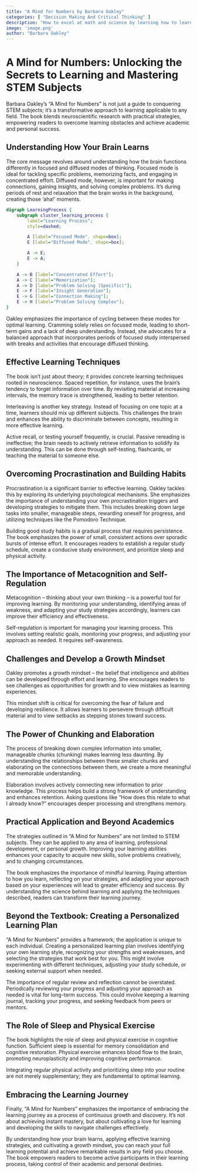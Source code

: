 ```yaml
---
title: "A Mind for Numbers by Barbara Oakley"
categories: [ "Decision Making And Critical Thinking" ]
description: "How to excel at math and science by learning how to learn"
image: 'image.png'
author: "Barbara Oakley"
---
```

# A Mind for Numbers:  Unlocking the Secrets to Learning and Mastering STEM Subjects

Barbara Oakley's "A Mind for Numbers" is not just a guide to conquering STEM subjects; it's a transformative approach to learning applicable to any field.  The book blends neuroscientific research with practical strategies, empowering readers to overcome learning obstacles and achieve academic and personal success.

## Understanding How Your Brain Learns

The core message revolves around understanding how the brain functions differently in focused and diffused modes of thinking. Focused mode is ideal for tackling specific problems, memorizing facts, and engaging in concentrated effort. Diffused mode, however, is important for making connections, gaining insights, and solving complex problems. It's during periods of rest and relaxation that the brain works in the background, creating those 'aha!' moments.

```dot
digraph LearningProcess {
    subgraph cluster_learning_process {
        label="Learning Process";
        style=dashed;

        A [label="Focused Mode", shape=box];
        E [label="Diffused Mode", shape=box];

        A -> E;
        E -> A;
    }

    A -> B [label="Concentrated Effort"];
    A -> C [label="Memorization"];
    A -> D [label="Problem Solving (Specific)"];
    E -> F [label="Insight Generation"];
    E -> G [label="Connection Making"];
    E -> H [label="Problem Solving Complex"];
}

```

Oakley emphasizes the importance of cycling between these modes for optimal learning.  Cramming solely relies on focused mode, leading to short-term gains and a lack of deep understanding.  Instead, she advocates for a balanced approach that incorporates periods of focused study interspersed with breaks and activities that encourage diffused thinking.

##  Effective Learning Techniques

The book isn't just about theory; it provides concrete learning techniques rooted in neuroscience.  Spaced repetition, for instance, uses the brain's tendency to forget information over time. By revisiting material at increasing intervals, the memory trace is strengthened, leading to better retention.

Interleaving is another key strategy. Instead of focusing on one topic at a time, learners should mix up different subjects. This challenges the brain and enhances the ability to discriminate between concepts, resulting in more effective learning.

Active recall, or testing yourself frequently, is crucial.  Passive rereading is ineffective; the brain needs to actively retrieve information to solidify its understanding. This can be done through self-testing, flashcards, or teaching the material to someone else.

##  Overcoming Procrastination and Building Habits

Procrastination is a significant barrier to effective learning. Oakley tackles this by exploring its underlying psychological mechanisms. She emphasizes the importance of understanding your own procrastination triggers and developing strategies to mitigate them.  This includes breaking down large tasks into smaller, manageable steps, rewarding oneself for progress, and utilizing techniques like the Pomodoro Technique.

Building good study habits is a gradual process that requires persistence.  The book emphasizes the power of small, consistent actions over sporadic bursts of intense effort.  It encourages readers to establish a regular study schedule, create a conducive study environment, and prioritize sleep and physical activity.

##  The Importance of Metacognition and Self-Regulation

Metacognition – thinking about your own thinking – is a powerful tool for improving learning. By monitoring your understanding, identifying areas of weakness, and adapting your study strategies accordingly, learners can improve their efficiency and effectiveness.

Self-regulation is important for managing your learning process. This involves setting realistic goals, monitoring your progress, and adjusting your approach as needed.  It requires self-awareness.

## Challenges and Develop a Growth Mindset

Oakley promotes a growth mindset – the belief that intelligence and abilities can be developed through effort and learning. She encourages readers to see challenges as opportunities for growth and to view mistakes as learning experiences.

This mindset shift is critical for overcoming the fear of failure and developing resilience.  It allows learners to persevere through difficult material and to view setbacks as stepping stones toward success.


##  The Power of Chunking and Elaboration

The process of breaking down complex information into smaller, manageable chunks (chunking) makes learning less daunting.  By understanding the relationships between these smaller chunks and elaborating on the connections between them, we create a more meaningful and memorable understanding.

Elaboration involves actively connecting new information to prior knowledge. This process helps build a strong framework of understanding and enhances retention. Asking questions like "How does this relate to what I already know?" encourages deeper processing and strengthens memory.

##  Practical Application and Beyond Academics


The strategies outlined in "A Mind for Numbers" are not limited to STEM subjects. They can be applied to any area of learning, professional development, or personal growth. Improving your learning abilities enhances your capacity to acquire new skills, solve problems creatively, and to changing circumstances.

The book emphasizes the importance of mindful learning.  Paying attention to how you learn, reflecting on your strategies, and adapting your approach based on your experiences will lead to greater efficiency and success.  By understanding the science behind learning and applying the techniques described, readers can transform their learning journey.

##  Beyond the Textbook:  Creating a Personalized Learning Plan


"A Mind for Numbers" provides a framework; the application is unique to each individual.  Creating a personalized learning plan involves identifying your own learning style, recognizing your strengths and weaknesses, and selecting the strategies that work best for you.  This might involve experimenting with different techniques, adjusting your study schedule, or seeking external support when needed.


The importance of regular review and reflection cannot be overstated.  Periodically reviewing your progress and adjusting your approach as needed is vital for long-term success.  This could involve keeping a learning journal, tracking your progress, and seeking feedback from peers or mentors.

##  The Role of Sleep and Physical Exercise

The book highlights the role of sleep and physical exercise in cognitive function. Sufficient sleep is essential for memory consolidation and cognitive restoration. Physical exercise enhances blood flow to the brain, promoting neuroplasticity and improving cognitive performance.

Integrating regular physical activity and prioritizing sleep into your routine are not merely supplementary; they are fundamental to optimal learning.


##  Embracing the Learning Journey


Finally, "A Mind for Numbers" emphasizes the importance of embracing the learning journey as a process of continuous growth and discovery.   It's not about achieving instant mastery, but about cultivating a love for learning and developing the skills to navigate challenges effectively.


By understanding how your brain learns, applying effective learning strategies, and cultivating a growth mindset, you can reach your full learning potential and achieve remarkable results in any field you choose. The book empowers readers to become active participants in their learning process, taking control of their academic and personal destinies.

